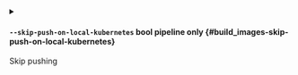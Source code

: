 
<details className="config-field -function" data-expandable="false">
<summary>

#### `--skip-push-on-local-kubernetes` <span class="config-field-type">bool</span> <span class="config-field-enum"></span> <span class="config-field-default -return"></span> <span class="config-field-required" data-required="false">pipeline only</span>  {#build_images-skip-push-on-local-kubernetes}

Skip pushing

</summary>



</details>
